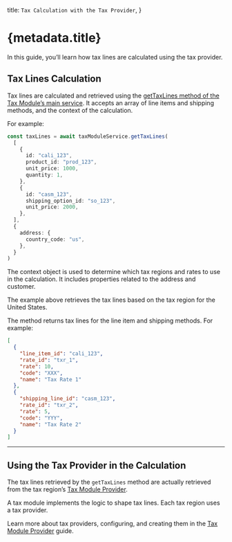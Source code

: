   title: `Tax Calculation with the Tax Provider`,
}

# {metadata.title}

In this guide, you’ll learn how tax lines are calculated using the tax provider.

## Tax Lines Calculation

Tax lines are calculated and retrieved using the [getTaxLines method of the Tax Module’s main service](/references/tax/getTaxLines). It accepts an array of line items and shipping methods, and the context of the calculation.

For example:

```ts
const taxLines = await taxModuleService.getTaxLines(
  [
    {
      id: "cali_123",
      product_id: "prod_123",
      unit_price: 1000,
      quantity: 1,
    },
    {
      id: "casm_123",
      shipping_option_id: "so_123",
      unit_price: 2000,
    },
  ],
  {
    address: {
      country_code: "us",
    },
  }
)
```

The context object is used to determine which tax regions and rates to use in the calculation. It includes properties related to the address and customer.

The example above retrieves the tax lines based on the tax region for the United States.

The method returns tax lines for the line item and shipping methods. For example:

```json
[
  {
    "line_item_id": "cali_123",
    "rate_id": "txr_1",
    "rate": 10,
    "code": "XXX",
    "name": "Tax Rate 1"
  },
  {
    "shipping_line_id": "casm_123",
    "rate_id": "txr_2",
    "rate": 5,
    "code": "YYY",
    "name": "Tax Rate 2"
  }
]
```

---

## Using the Tax Provider in the Calculation

The tax lines retrieved by the `getTaxLines` method are actually retrieved from the tax region’s [Tax Module Provider](../tax-provider/page.mdx).

A tax module implements the logic to shape tax lines. Each tax region uses a tax provider.

Learn more about tax providers, configuring, and creating them in the [Tax Module Provider](../tax-provider/page.mdx) guide.
